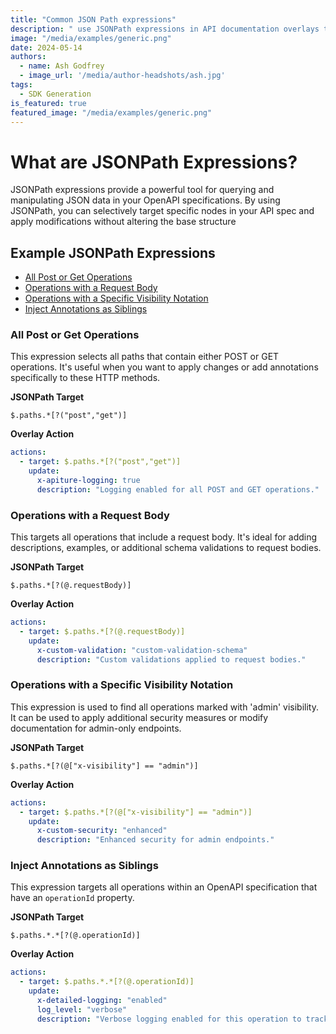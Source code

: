 ```yaml
---
title: "Common JSON Path expressions"
description: " use JSONPath expressions in API documentation overlays to dynamically target and modify specific parts of an OpenAPI specification"
image: "/media/examples/generic.png"
date: 2024-05-14
authors:
  - name: Ash Godfrey
  - image_url: '/media/author-headshots/ash.jpg'
tags:
  - SDK Generation
is_featured: true
featured_image: "/media/examples/generic.png"
---
```


# What are JSONPath Expressions?

JSONPath expressions provide a powerful tool for querying and manipulating JSON data in your OpenAPI specifications. By using JSONPath, you can selectively target specific nodes in your API spec and apply modifications without altering the base structure

## Example JSONPath Expressions

* [All Post or Get Operations](#all-post-or-get-operations)
* [Operations with a Request Body](#operations-with-a-request-body)
* [Operations with a Specific Visibility Notation](#operations-with-a-specific-visibility-notation)
* [Inject Annotations as Siblings](#inject-annotations-as-siblings)

### All Post or Get Operations 

This expression selects all paths that contain either POST or GET operations. It's useful when you want to apply changes or add annotations specifically to these HTTP methods.


**JSONPath Target**

```
$.paths.*[?("post","get")]
```

**Overlay Action**

```yaml
actions:
  - target: $.paths.*[?("post","get")]
    update:
      x-apiture-logging: true
      description: "Logging enabled for all POST and GET operations."
```


### Operations with a Request Body

This targets all operations that include a request body. It's ideal for adding descriptions, examples, or additional schema validations to request bodies.

**JSONPath Target**

```
$.paths.*[?(@.requestBody)]
```

**Overlay Action**

```yaml
actions:
  - target: $.paths.*[?(@.requestBody)]
    update:
      x-custom-validation: "custom-validation-schema"
      description: "Custom validations applied to request bodies."

```

### Operations with a Specific Visibility Notation

This expression is used to find all operations marked with 'admin' visibility. It can be used to apply additional security measures or modify documentation for admin-only endpoints.


**JSONPath Target**

```
$.paths.*[?(@["x-visibility"] == "admin")]
```

**Overlay Action**

```yaml
actions:
  - target: $.paths.*[?(@["x-visibility"] == "admin")]
    update:
      x-custom-security: "enhanced"
      description: "Enhanced security for admin endpoints."
```

### Inject Annotations as Siblings

This expression targets all operations within an OpenAPI specification that have an `operationId` property.

**JSONPath Target**

```
$.paths.*.*[?(@.operationId)]
```

**Overlay Action**

```yaml
actions:
  - target: $.paths.*.*[?(@.operationId)]
    update:
      x-detailed-logging: "enabled"
      log_level: "verbose"
      description: "Verbose logging enabled for this operation to track detailed performance metrics."
```
